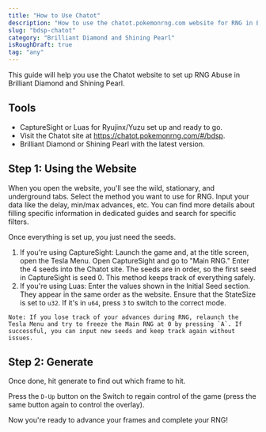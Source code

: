 ```yaml
---
title: "How to Use Chatot"
description: "How to use the chatot.pokemonrng.com website for RNG in BDSP"
slug: "bdsp-chatot"
category: "Brilliant Diamond and Shining Pearl"
isRoughDraft: true
tag: "any"
---
```


This guide will help you use the Chatot website to set up RNG Abuse in Brilliant Diamond and Shining Pearl.

## Tools

- CaptureSight or Luas for Ryujinx/Yuzu set up and ready to go.
- Visit the Chatot site at https://chatot.pokemonrng.com/#/bdsp.
- Brilliant Diamond or Shining Pearl with the latest version.

## Step 1: Using the Website

When you open the website, you'll see the wild, stationary, and underground tabs. Select the method you want to use for RNG. Input your data like the delay, min/max advances, etc. You can find more details about filling specific information in dedicated guides and search for specific filters.

Once everything is set up, you just need the seeds.

1. If you're using CaptureSight: Launch the game and, at the title screen, open the Tesla Menu. Open CaptureSight and go to "Main RNG." Enter the 4 seeds into the Chatot site. The seeds are in order, so the first seed in CaptureSight is seed 0. This method keeps track of everything safely.
2. If you're using Luas: Enter the values shown in the Initial Seed section. They appear in the same order as the website. Ensure that the StateSize is set to `u32`. If it's in `u64`, press `3` to switch to the correct mode.

```
Note: If you lose track of your advances during RNG, relaunch the Tesla Menu and try to freeze the Main RNG at 0 by pressing `A`. If successful, you can input new seeds and keep track again without issues.
```

## Step 2: Generate

Once done, hit generate to find out which frame to hit.

Press the `D-Up` button on the Switch to regain control of the game (press the same button again to control the overlay).

Now you're ready to advance your frames and complete your RNG!
